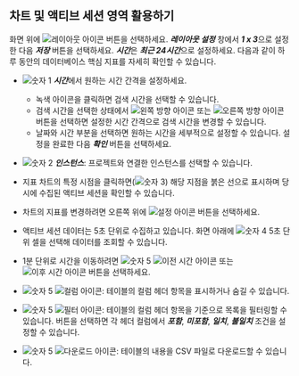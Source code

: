 ## 차트 및 액티브 세션 영역 활용하기

화면 위에 ![레이아웃 아이콘](/img/ico-layout-set.svg) 버튼을 선택하세요. ***레이아웃 설정*** 창에서 ***1 x 3***으로 설정한 다음 ***저장*** 버튼을 선택하세요. ***시간***은 ***최근 24시간***으로 설정하세요. 다음과 같이 하루 동안의 데이터베이스 핵심 지표를 자세히 확인할 수 있습니다.

<ProdImg img='db-count-trend-1x3' ext='.png' desc='카운트 추이' />

* ![숫자 1](/img/number-01.png) ***시간***에서 원하는 시간 간격을 설정하세요.

  * 녹색 아이콘을 클릭하면 검색 시간을 선택할 수 있습니다.
  * 검색 시간을 선택한 상태에서 ![왼쪽 방향 아이콘](/img/left-arrow.svg) 또는 ![오른쪽 방향 아이콘](/img/right-arrow.svg) 버튼을 선택하면 설정한 시간 간격으로 검색 시간을 변경할 수 있습니다.
  * 날짜와 시간 부분을 선택하면 원하는 시간을 세부적으로 설정할 수 있습니다. 설정을 완료한 다음 ***확인*** 버튼을 선택하세요.

* ![숫자 2](/img/number-02.png) ***인스턴스***: 프로젝트와 연결한 인스턴스를 선택할 수 있습니다.

* 지표 차트의 특정 시점을 클릭하면(![숫자 3](/img/number-03.png)) 해당 지점을 붉은 선으로 표시하며 당시에 수집된 액티브 세션을 확인할 수 있습니다. 

* 차트의 지표를 변경하려면 오른쪽 위에 ![설정 아이콘](/img/ico-setting.svg) 버튼을 선택하세요. 

* 액티브 세션 데이터는 5초 단위로 수집하고 있습니다. 화면 아래에 ![숫자 4](/img/number-04.png) 5초 단위 셀을 선택해 데이터를 조회할 수 있습니다.

* 1분 단위로 시간을 이동하려면 ![숫자 5](/img/number-05.png) ![이전 시간 아이콘](/img/ico-left-time.svg) 또는 ![이후 시간 아이콘](/img/ico-right-time.svg) 버튼을 선택하세요.

* ![숫자 5](/img/number-05.png) ![컬럼 아이콘](/img/ico-column.svg): 테이블의 컬럼 헤더 항목을 표시하거나 숨길 수 있습니다.

* ![숫자 5](/img/number-05.png) ![필터 아이콘](/img/ico-filter.svg): 테이블의 컬럼 헤더 항목을 기준으로 목록을 필터링할 수 있습니다. 버튼을 선택하면 각 헤더 컬럼에서 ***포함***, ***미포함***, ***일치***, ***불일치*** 조건을 설정할 수 있습니다.

* ![숫자 5](/img/number-05.png) ![다운로드 아이콘](/img/ico-download.svg): 테이블의 내용을 CSV 파일로 다운로드할 수 있습니다.